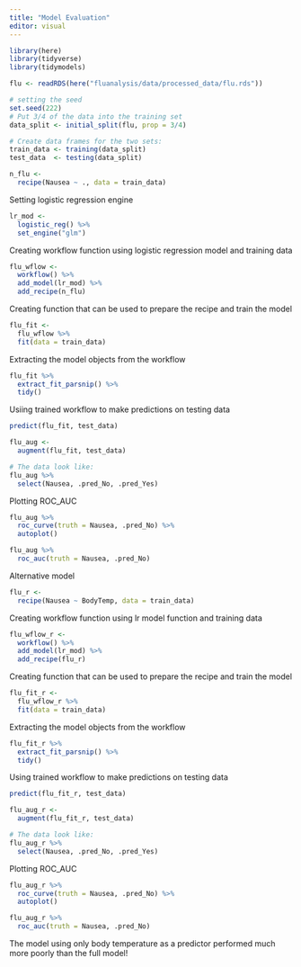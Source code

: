 ```yaml
---
title: "Model Evaluation"
editor: visual
---
```


```r
library(here)
library(tidyverse)
library(tidymodels)
```

```r
flu <- readRDS(here("fluanalysis/data/processed_data/flu.rds"))
```

```r
# setting the seed 
set.seed(222)
# Put 3/4 of the data into the training set 
data_split <- initial_split(flu, prop = 3/4)

# Create data frames for the two sets:
train_data <- training(data_split)
test_data  <- testing(data_split)
```

```r
n_flu <- 
  recipe(Nausea ~ ., data = train_data) 
```

Setting logistic regression engine
```r
lr_mod <- 
  logistic_reg() %>% 
  set_engine("glm")
```

Creating workflow function using logistic regression model and training data
```r
flu_wflow <- 
  workflow() %>% 
  add_model(lr_mod) %>% 
  add_recipe(n_flu)
```

Creating function that can be used to prepare the recipe and train the model
```r
flu_fit <- 
  flu_wflow %>% 
  fit(data = train_data)
```

Extracting the model objects from the workflow
```r
flu_fit %>% 
  extract_fit_parsnip() %>% 
  tidy()
```
Usiing trained workflow to make predictions on testing data
```r
predict(flu_fit, test_data)

flu_aug <- 
  augment(flu_fit, test_data)

# The data look like: 
flu_aug %>%
  select(Nausea, .pred_No, .pred_Yes)
```
Plotting ROC_AUC
```r
flu_aug %>% 
  roc_curve(truth = Nausea, .pred_No) %>% 
  autoplot()

flu_aug %>% 
  roc_auc(truth = Nausea, .pred_No) 
```

Alternative model
```r
flu_r <- 
  recipe(Nausea ~ BodyTemp, data = train_data) 
```

Creating workflow function using lr model function and training data
```r
flu_wflow_r <- 
  workflow() %>% 
  add_model(lr_mod) %>% 
  add_recipe(flu_r)
```

Creating function that can be used to prepare the recipe and train the model
```r
flu_fit_r <- 
  flu_wflow_r %>% 
  fit(data = train_data)
```

Extracting the model objects from the workflow
```r
flu_fit_r %>% 
  extract_fit_parsnip() %>% 
  tidy()
```

Using trained workflow to make predictions on testing data
```r
predict(flu_fit_r, test_data)

flu_aug_r <- 
  augment(flu_fit_r, test_data)

# The data look like: 
flu_aug_r %>%
  select(Nausea, .pred_No, .pred_Yes)
```
Plotting ROC_AUC
```r
flu_aug_r %>% 
  roc_curve(truth = Nausea, .pred_No) %>% 
  autoplot()

flu_aug_r %>% 
  roc_auc(truth = Nausea, .pred_No) 
```
The model using only body temperature as a predictor performed much more poorly than the full model!
